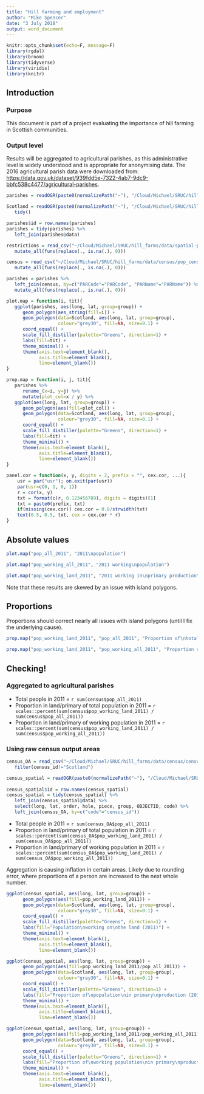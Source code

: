 ```yaml
---
title: "Hill farming and employment"
author: "Mike Spencer"
date: "3 July 2018"
output: word_document
---
```


```r
knitr::opts_chunk$set(echo=F, message=F)
library(rgdal)
library(broom)
library(tidyverse)
library(viridis)
library(knitr)
```


## Introduction

### Purpose

This document is part of a project evaluating the importance of hill farming in Scottish communities.

### Output level

Results will be aggregated to agricultural parishes, as this administrative level is widely understood and is appropriate for anonymising data.
The 2016 agricultural parish data were downloaded from: <https://data.gov.uk/dataset/939fdd5e-7322-4ab7-9dc9-bbfc538c4477/agricultural-parishes>.

```r
parishes = readOGR(paste0(normalizePath("~"), "/Cloud/Michael/SRUC/hill_farms/data/spatial/ag_parishes_2016.gpkg"), "simplified_parishes")

Scotland = readOGR(paste0(normalizePath("~"), "/Cloud/Michael/SRUC/hill_farms/data/spatial/ag_parishes_2016.gpkg"), "Scotland") %>% 
   tidy()

parishes$id = row.names(parishes)
parishes = tidy(parishes) %>% 
   left_join(parishes@data)
```

```r
restrictions = read_csv("~/Cloud/Michael/SRUC/hill_farms/data/spatial-processed/parish_restrictions.csv") %>% 
   mutate_all(funs(replace(., is.na(.), 0)))

census = read_csv("~/Cloud/Michael/SRUC/hill_farms/data/census/pop_census.csv") %>% 
   mutate_all(funs(replace(., is.na(.), 0)))

parishes = parishes %>% 
   left_join(census, by=c("PARCode"="PARCode", "PARName"="PARName")) %>% 
   mutate_all(funs(replace(., is.na(.), 0)))
```


```r
plot.map = function(i, tit){
   ggplot(parishes, aes(long, lat, group=group)) +
      geom_polygon(aes_string(fill=i)) +
      geom_polygon(data=Scotland, aes(long, lat, group=group),
                   colour="grey30", fill=NA, size=0.1) +
      coord_equal() +
      scale_fill_distiller(palette="Greens", direction=1) +
      labs(fill=tit) +
      theme_minimal() +
      theme(axis.text=element_blank(),
            axis.title=element_blank(),
            line=element_blank())
}

prop.map = function(i, j, tit){
   parishes %>% 
      rename_(x=i, y=j) %>% 
      mutate(plot_col=x / y) %>% 
   ggplot(aes(long, lat, group=group)) +
      geom_polygon(aes(fill=plot_col)) +
      geom_polygon(data=Scotland, aes(long, lat, group=group),
                   colour="grey30", fill=NA, size=0.1) +
      coord_equal() +
      scale_fill_distiller(palette="Greens", direction=1) +
      labs(fill=tit) +
      theme_minimal() +
      theme(axis.text=element_blank(),
            axis.title=element_blank(),
            line=element_blank())
}

panel.cor = function(x, y, digits = 2, prefix = "", cex.cor, ...){
    usr = par("usr"); on.exit(par(usr))
    par(usr=c(0, 1, 0, 1))
    r = cor(x, y)
    txt = format(c(r, 0.123456789), digits = digits)[1]
    txt = paste0(prefix, txt)
    if(missing(cex.cor)) cex.cor = 0.8/strwidth(txt)
    text(0.5, 0.5, txt, cex = cex.cor * r)
}
```

## Absolute values

```r
plot.map("pop_all_2011", "2011\npopulation")

plot.map("pop_working_all_2011", "2011 working\npopulation")

plot.map("pop_working_land_2011", "2011 working in\nprimary production\npopulation")
```

Note that these results are skewed by an issue with island polygons.

## Proportions

Proportions should correct nearly all issues with island polygons (until I fix the underlying cause).

```r
prop.map("pop_working_land_2011", "pop_all_2011", "Proportion of\ntotal population\nemployed in\nprimary production")

prop.map("pop_working_land_2011", "pop_working_all_2011", "Proportion of\nworking population\nemployed in\nprimary production")
```

## Checking!

### Aggregated to agricultural parishes

* Total people in 2011 = `r sum(census$pop_all_2011)`
* Proportion in land/primary of total population in 2011 = `r scales::percent(sum(census$pop_working_land_2011) / sum(census$pop_all_2011))`
* Proportion in land/primary of working population in 2011 = `r scales::percent(sum(census$pop_working_land_2011) / sum(census$pop_working_all_2011))`

### Using raw census output areas

```r
census_OA = read_csv("~/Cloud/Michael/SRUC/hill_farms/data/census/census2011.csv") %>%
   filter(census_id!="Scotland")

census_spatial = readOGR(paste0(normalizePath("~"), "/Cloud/Michael/SRUC/hill_farms/data/spatial/", "OutputArea2011_MHW.shp"))
   
census_spatial$id = row.names(census_spatial)
census_spatial = tidy(census_spatial) %>% 
   left_join(census_spatial@data) %>% 
   select(long, lat, order, hole, piece, group, OBJECTID, code) %>% 
   left_join(census_OA, by=c("code"="census_id"))
```

* Total people in 2011 = `r sum(census_OA$pop_all_2011)`
* Proportion in land/primary of total population in 2011 = `r scales::percent(sum(census_OA$pop_working_land_2011) / sum(census_OA$pop_all_2011))`
* Proportion in land/primary of working population in 2011 = `r scales::percent(sum(census_OA$pop_working_land_2011) / sum(census_OA$pop_working_all_2011))`

Aggregation is causing inflation in certain areas. Likely due to rounding error, where proportions of a person are increased to the next whole number.

```r
ggplot(census_spatial, aes(long, lat, group=group)) +
      geom_polygon(aes(fill=pop_working_land_2011)) +
      geom_polygon(data=Scotland, aes(long, lat, group=group),
                   colour="grey30", fill=NA, size=0.1) +
      coord_equal() +
      scale_fill_distiller(palette="Greens", direction=1) +
      labs(fill="Population\nworking on\nthe land (2011)") +
      theme_minimal() +
      theme(axis.text=element_blank(),
            axis.title=element_blank(),
            line=element_blank())

ggplot(census_spatial, aes(long, lat, group=group)) +
      geom_polygon(aes(fill=pop_working_land_2011/pop_all_2011)) +
      geom_polygon(data=Scotland, aes(long, lat, group=group),
                   colour="grey30", fill=NA, size=0.1) +
      coord_equal() +
      scale_fill_distiller(palette="Greens", direction=1) +
      labs(fill="Proportion of\npopulation\nin primary\nproduction (2011)") +
      theme_minimal() +
      theme(axis.text=element_blank(),
            axis.title=element_blank(),
            line=element_blank())

ggplot(census_spatial, aes(long, lat, group=group)) +
      geom_polygon(aes(fill=pop_working_land_2011/pop_working_all_2011)) +
      geom_polygon(data=Scotland, aes(long, lat, group=group),
                   colour="grey30", fill=NA, size=0.1) +
      coord_equal() +
      scale_fill_distiller(palette="Greens", direction=1) +
      labs(fill="Proportion of\nworking population\nin primary\nproduction (2011)") +
      theme_minimal() +
      theme(axis.text=element_blank(),
            axis.title=element_blank(),
            line=element_blank())
```

